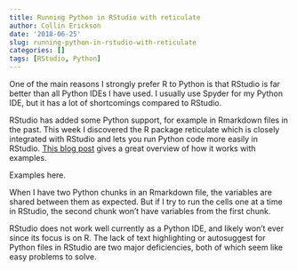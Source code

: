 ```yaml
---
title: Running Python in RStudio with reticulate
author: Collin Erickson
date: '2018-06-25'
slug: running-python-in-rstudio-with-reticulate
categories: []
tags: [RStudio, Python]
---
```


One of the main reasons I strongly prefer R to Python is that 
RStudio is far better than all Python IDEs I have used.
I usually use Spyder for my Python IDE, but it has a lot
of shortcomings compared to RStudio.

RStudio has added some Python support, for example in Rmarkdown
files in the past.
This week I discovered the R package reticulate which is closely
integrated with RStudio and lets you run Python code more easily
in RStudio.
[This blog post](https://blog.rstudio.com/2018/03/26/reticulate-r-interface-to-python/)
gives a great overview of how it works with examples.

Examples here.

When I have two Python chunks in an Rmarkdown file, the variables are
shared between them as expected.
But if I try to run the cells one at a time in RStudio,
the second chunk won't have variables from the first chunk.

RStudio does not work well currently as a Python IDE,
and likely won't ever since its focus is on R.
The lack of text highlighting or autosuggest for Python files in RStudio
are two major deficiencies, both of which seem like easy problems
to solve.
